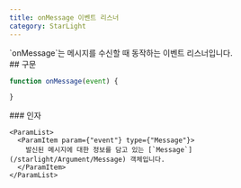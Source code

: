```yaml
---
title: onMessage 이벤트 리스너
category: StarLight
---
```


<Section>
  `onMessage`는 메시지를 수신할 때 동작하는 이벤트 리스너입니다.
</Section>
<Section>
  ## 구문

  ~~~js
  function onMessage(event) {

  }
  ~~~

  <Section>
    ### 인자

    <ParamList>
      <ParamItem param={"event"} type={"Message"}>
        발신된 메시지에 대한 정보를 담고 있는 [`Message`](/starlight/Argument/Message) 객체입니다.
      </ParamItem>
    </ParamList>
  </Section>
</Section>